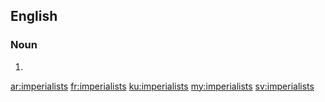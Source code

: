 ==English==

===Noun===
{{head|en|plural}}

# {{plural of|imperialist|lang=en|nocat=1}}

[[ar:imperialists]]
[[fr:imperialists]]
[[ku:imperialists]]
[[my:imperialists]]
[[sv:imperialists]]